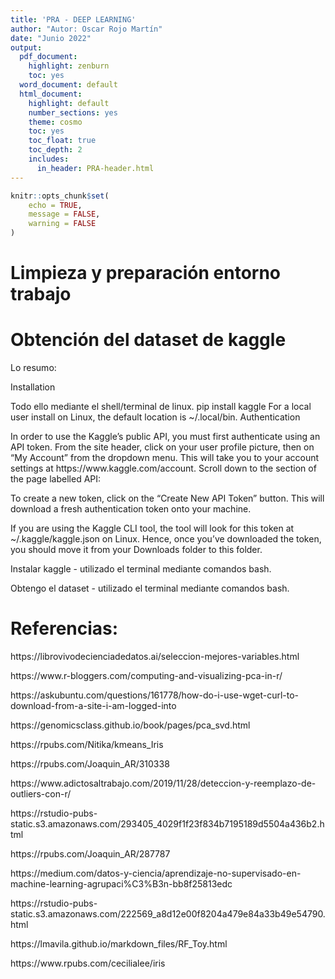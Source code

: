 ```yaml
---
title: 'PRA - DEEP LEARNING'
author: "Autor: Oscar Rojo Martín"
date: "Junio 2022"
output:
  pdf_document:
    highlight: zenburn
    toc: yes
  word_document: default
  html_document:
    highlight: default
    number_sections: yes
    theme: cosmo
    toc: yes
    toc_float: true
    toc_depth: 2
    includes:
      in_header: PRA-header.html
---
```


```r
knitr::opts_chunk$set(
	echo = TRUE,
	message = FALSE,
	warning = FALSE
)
```



# Limpieza y preparación entorno trabajo


# Obtención del dataset de kaggle

Lo resumo:

Installation

Todo ello mediante el shell/terminal de linux.
pip install kaggle For a local user install on Linux, the default location is ~/.local/bin.
Authentication

In order to use the Kaggle’s public API, you must first authenticate using an API token. From the site header, click on your user profile picture, then on “My Account” from the dropdown menu. This will take you to your account settings at https://www.kaggle.com/account. Scroll down to the section of the page labelled API:

To create a new token, click on the “Create New API Token” button. This will download a fresh authentication token onto your machine.

If you are using the Kaggle CLI tool, the tool will look for this token at ~/.kaggle/kaggle.json on Linux. Hence, once you’ve downloaded the token, you should move it from your Downloads folder to this folder.


Instalar kaggle - utilizado el terminal mediante comandos bash.


Obtengo el dataset - utilizado el terminal mediante comandos bash.






# Referencias:

https://librovivodecienciadedatos.ai/seleccion-mejores-variables.html

https://www.r-bloggers.com/computing-and-visualizing-pca-in-r/

https://askubuntu.com/questions/161778/how-do-i-use-wget-curl-to-download-from-a-site-i-am-logged-into

https://genomicsclass.github.io/book/pages/pca_svd.html 

https://rpubs.com/Nitika/kmeans_Iris

https://rpubs.com/Joaquin_AR/310338

https://www.adictosaltrabajo.com/2019/11/28/deteccion-y-reemplazo-de-outliers-con-r/

https://rstudio-pubs-static.s3.amazonaws.com/293405_4029f1f23f834b7195189d5504a436b2.html

https://rpubs.com/Joaquin_AR/287787  

https://medium.com/datos-y-ciencia/aprendizaje-no-supervisado-en-machine-learning-agrupaci%C3%B3n-bb8f25813edc

https://rstudio-pubs-static.s3.amazonaws.com/222569_a8d12e00f8204a479e84a33b49e54790.html

https://lmavila.github.io/markdown_files/RF_Toy.html

https://www.rpubs.com/cecilialee/iris
